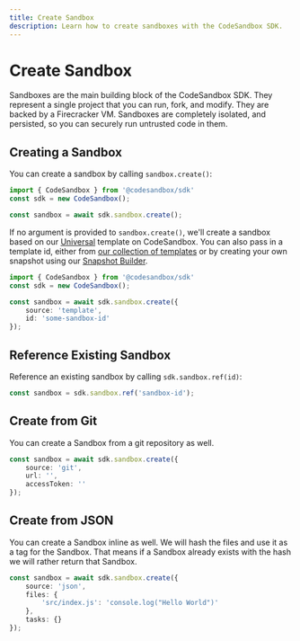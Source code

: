 ```yaml
---
title: Create Sandbox
description: Learn how to create sandboxes with the CodeSandbox SDK.
---
```



# Create Sandbox

Sandboxes are the main building block of the CodeSandbox SDK. They represent a single project that you can run, fork, and modify. They are backed by a Firecracker VM. Sandboxes are completely isolated, and persisted, so you can securely run untrusted code in them.

## Creating a Sandbox

You can create a sandbox by calling `sandbox.create()`:

```ts
import { CodeSandbox } from '@codesandbox/sdk'
const sdk = new CodeSandbox();

const sandbox = await sdk.sandbox.create();
```

If no argument is provided to `sandbox.create()`, we'll create a sandbox based on our [Universal](https://codesandbox.io/p/devbox/universal-pcz35m) template on CodeSandbox. You can also pass in a template id, either from [our collection of templates](/sdk/snapshot-library) or by creating your own snapshot using our [Snapshot Builder](/sdk/snapshot-builder).

```ts
import { CodeSandbox } from '@codesandbox/sdk'
const sdk = new CodeSandbox();

const sandbox = await sdk.sandbox.create({
    source: 'template',
    id: 'some-sandbox-id'
});
```

## Reference Existing Sandbox

Reference an existing sandbox by calling `sdk.sandbox.ref(id)`:

```ts
const sandbox = sdk.sandbox.ref('sandbox-id');
```

## Create from Git

You can create a Sandbox from a git repository as well.

```ts
const sandbox = await sdk.sandbox.create({
    source: 'git',
    url: '',
    accessToken: ''
});
```

## Create from JSON

You can create a Sandbox inline as well. We will hash the files and use it as a tag for the Sandbox. That means if a Sandbox already exists with the hash we will rather return that Sandbox.

```ts
const sandbox = await sdk.sandbox.create({
    source: 'json',
    files: {
        'src/index.js': 'console.log("Hello World")'
    },
    tasks: {}
});
```
